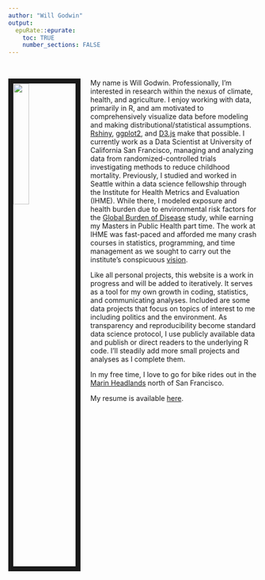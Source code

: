 ```yaml
---
author: "Will Godwin"
output:
  epuRate::epurate:
    toc: TRUE
    number_sections: FALSE
---
```


<br>

<img src="images/headshot.png" style="width:25%; border:10px solid; margin-right: 20px" align="left">

My name is Will Godwin. Professionally, I'm interested in research within the nexus of climate, health, and agriculture. I enjoy working with data, primarily in R, and am motivated to comprehensively visualize data before modeling and making distributional/statistical assumptions. [Rshiny](https://shiny.rstudio.com/), [ggplot2](https://ggplot2.tidyverse.org/), and [D3.js](https://d3js.org/) make that possible. I currently work as a Data Scientist at University of California San Francisco, managing and analyzing data from randomized-controlled trials investigating methods to reduce childhood mortality. Previously, I studied and worked in Seattle within a data science fellowship through the Institute for Health Metrics and Evaluation (IHME). While there, I modeled exposure and health burden due to environmental risk factors for the [Global Burden of Disease](https://www.thelancet.com/gbd) study, while earning my Masters in Public Health  part time. The work at IHME was fast-paced and afforded me many crash courses in statistics, programming, and time management as we sought to carry out the institute's conspicuous [vision](http://www.healthdata.org/gbd/about).

Like all personal projects, this website is a work in progress and will be added to iteratively. It serves as a tool for my own growth in coding, statistics, and communicating analyses. Included are some data projects that focus on topics of interest to me including politics and the environment. As transparency and reproducibility become standard data science protocol, I use publicly available data and publish or direct readers to the underlying R code. I'll steadily add more small projects and analyses as I complete them.

In my free time, I love to go for bike rides out in the [Marin Headlands](images/hawk_hill.JPG) north of San Francisco.

My resume is available [here](files/CV-WGodwin.pdf).
